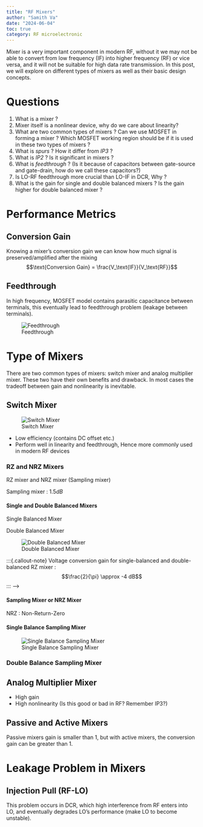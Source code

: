 ```yaml
---
title: "RF Mixers"
author: "Samith Va"
date: "2024-06-04"
toc: true
category: RF microelectronic
---
```


Mixer is a very important component in modern RF, without it we may not be able to convert from low frequency (IF) into higher frequency (RF) or vice versa, and it will not be suitable for high data rate transmission. In this post, we will explore on different types of mixers as well as their basic design concepts. 

# Questions 

1. What is a mixer ? 
1. Mixer itself is a nonlinear device, why do we care about linearity?
2. What are two common types of mixers ? Can we use MOSFET in forming a mixer ? Which MOSFET working region should be if it is used in these two types of mixers ?
3. What is *spurs* ? How it differ from *IP3* ? 
4. What is *IP2* ? Is it significant in mixers ? 
5. What is *feedthrough* ? (Is it because of capacitors between gate-source and gate-drain, how do we call these capacitors?)
6. Is LO-RF feedthrough more crucial than LO-IF in DCR, Why ? 
7. What is the gain for single and double balanced mixers ? Is the gain higher for double balanced mixer ? 

# Performance Metrics

## Conversion Gain 

Knowing a mixer's conversion gain we can know how much signal is preserved/amplified after the mixing
$$\text{Conversion Gain} = \frac{V_\text{IF}}{V_\text{RF}}$$

## Feedthrough

In high frequency, MOSFET model contains parasitic capacitance between terminals, this eventually lead to feedthrough problem (leakage between terminals).

![Feedthrough](feedthrough.png)

# Type of Mixers

There are two common types of mixers: switch mixer and analog multiplier mixer. These two have their own benefits and drawback. In most cases the tradeoff between gain and nonlinearity is inevitable. 

## Switch Mixer

![Switch Mixer](switch_mixer.png)

- Low efficiency (contains DC offset etc.)
- Perform well in linearity and feedthrough, Hence more commonly used in modern RF devices

### RZ and NRZ Mixers

RZ mixer and NRZ mixer (Sampling mixer)

:::{.callout-note}
Sampling mixer : $1.5 dB$
:::

#### Single and Double Balanced Mixers

Single Balanced Mixer 


Double Balanced Mixer 

![Double Balanced Mixer](double_balanced.png)

:::{.callout-note}
Voltage conversion gain for single-balanced and double-balanced RZ mixer : $$\frac{2}{\pi} \approx -4 dB$$
::: -->

#### Sampling Mixer or NRZ Mixer

NRZ : Non-Return-Zero 

#### Single Balance Sampling Mixer

![Single Balance Sampling Mixer](single_balanced_sampling_mixer.png)

### Double Balance Sampling Mixer



## Analog Multiplier Mixer

- High gain 
- High nonlinearity (Is this good or bad in RF? Remember IP3?)

## Passive and Active Mixers

Passive mixers gain is smaller than 1, but with active mixers, the conversion gain can be greater than 1. 

# Leakage Problem in Mixers

## Injection Pull (RF-LO)

This problem occurs in DCR, which high interference from RF enters into LO, and eventually degrades LO's performance (make LO to become unstable). 



